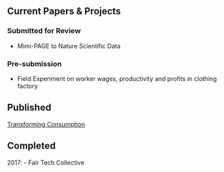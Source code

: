 ## Current Papers & Projects

### Submitted for Review
 - Mimi-PAGE to Nature Scientific Data

### Pre-submission
 - Field Experiment on worker wages, productivity and profits in clothing factory


## Published
[Transforming Consumption](http://www.annualreviews.org/doi/abs/10.1146/annurev-environ-102014-021224)


## Completed
2017:
 - Fair Tech Collective
 